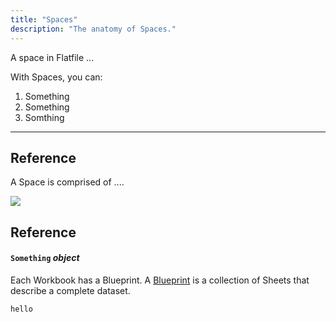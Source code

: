 ```yaml
---
title: "Spaces"
description: "The anatomy of Spaces."
---
```


A space in Flatfile ...

With Spaces, you can:
1. Something
2. Something
3. Somthing

---

## Reference

A Space is comprised of ....

<img src="../images/concepts/spaces_anatomy.png" caption="The anatomy of a Space"/>

## Reference

#### `Something` *object*
Each Workbook has a Blueprint. A <Tooltip tip="Learn more about Blueprint">[Blueprint](docs.com)</Tooltip> is a collection of Sheets that describe a complete dataset.

```jsx  
hello
```
